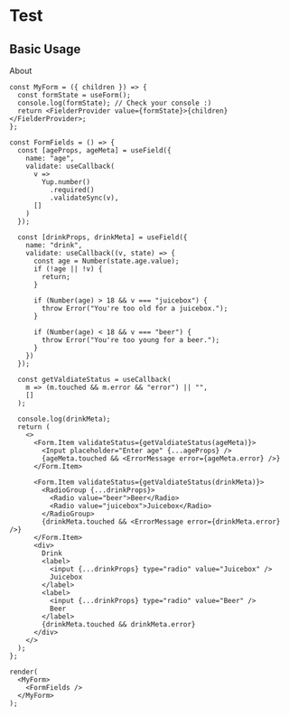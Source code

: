 # Test

## Basic Usage

About

```tsx live=true
const MyForm = ({ children }) => {
  const formState = useForm();
  console.log(formState); // Check your console :)
  return <FielderProvider value={formState}>{children}</FielderProvider>;
};

const FormFields = () => {
  const [ageProps, ageMeta] = useField({
    name: "age",
    validate: useCallback(
      v =>
        Yup.number()
          .required()
          .validateSync(v),
      []
    )
  });

  const [drinkProps, drinkMeta] = useField({
    name: "drink",
    validate: useCallback((v, state) => {
      const age = Number(state.age.value);
      if (!age || !v) {
        return;
      }

      if (Number(age) > 18 && v === "juicebox") {
        throw Error("You're too old for a juicebox.");
      }

      if (Number(age) < 18 && v === "beer") {
        throw Error("You're too young for a beer.");
      }
    })
  });

  const getValdiateStatus = useCallback(
    m => (m.touched && m.error && "error") || "",
    []
  );

  console.log(drinkMeta);
  return (
    <>
      <Form.Item validateStatus={getValdiateStatus(ageMeta)}>
        <Input placeholder="Enter age" {...ageProps} />
        {ageMeta.touched && <ErrorMessage error={ageMeta.error} />}
      </Form.Item>

      <Form.Item validateStatus={getValdiateStatus(drinkMeta)}>
        <RadioGroup {...drinkProps}>
          <Radio value="beer">Beer</Radio>
          <Radio value="juicebox">Juicebox</Radio>
        </RadioGroup>
        {drinkMeta.touched && <ErrorMessage error={drinkMeta.error} />}
      </Form.Item>
      <div>
        Drink
        <label>
          <input {...drinkProps} type="radio" value="Juicebox" />
          Juicebox
        </label>
        <label>
          <input {...drinkProps} type="radio" value="Beer" />
          Beer
        </label>
        {drinkMeta.touched && drinkMeta.error}
      </div>
    </>
  );
};

render(
  <MyForm>
    <FormFields />
  </MyForm>
);
```
